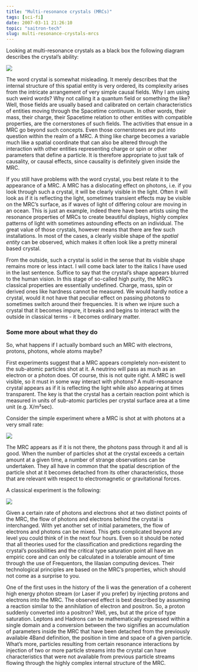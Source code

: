 ```yaml
---
title: "Multi-resonance crystals (MRCs)"
tags: [sci-fi]
date: 2007-03-11 21:26:10
topic: "saitron-tech"
slug: multi-resonance-crystals-mrcs
---
```


<TopicToc topicId="saitron-tech" header="Tech of the Ii: Multi-resonance Crystals" />

Looking at multi-resonance crystals as a black box the following diagram describes the crystal’s ability:

![](/assets/saitech1-fig1.gif)

The word crystal is somewhat misleading. It merely describes that the internal structure of this spatial entity is very ordered, its complexity arises from the intricate arrangement of very simple causal fields. Why I am using such weird words? Why not calling it a quantum field or something the like? Well, those fields are usually based and calibrated on certain characteristics of entities moving through the Spacetime continuum. In other words, their mass, their charge, their Spacetime relation to other entities with compatible properties, are the cornerstones of such fields. The activities that ensue in a MRC go beyond such concepts. Even those cornerstones are put into question within the realm of a MRC. A thing like charge becomes a variable much like a spatial coordinate that can also be altered through the interaction with other entities  representing charge or spin or other parameters that define a particle. It is therefore appropriate to just talk of causality, or causal effects, since causality is definitely given inside the MRC.

If you still have problems with the word crystal, you best relate it to the appearance of a MRC. A MRC has a dislocating effect on photons, i.e. if you look through such a crystal, it will be clearly visible in the light. Often it will look as if it is reflecting the light, sometimes transient effects may be visible on the MRC’s surface, as if waves of light of differing colour are moving in an ocean. This is just an example, indeed there have been artists using the resonance properties of MRCs to create beautiful displays, highly complex patterns of light with sometimes astounding effects on an individual. The great value of those crystals, however means that there are few such installations. In most of the cases, a clearly visible shape of the _spatial entity_ can be observed, which makes it often look like a pretty mineral based crystal. 

From the outside, such a crystal is solid in the sense that its visible shape remains more or less intact. I will come back later to the italics I have used in the last sentence. Suffice to say that the crystal’s shape appears blurred to the human vision. In this stage of so-called high purity, the MRC’s classical properties are essentially undefined. Charge, mass, spin or derived ones like hardness cannot be measured. We would hardly notice a crystal, would it not have that peculiar effect on passing photons to sometimes switch around their frequencies. It is when we injure such a crystal that it becomes impure, it breaks and begins to interact with the outside in classical terms - it becomes ordinary matter.

### Some more about what they do

So, what happens if I actually bombard such an MRC with electrons, protons, photons, whole atoms maybe?

First experiments suggest that a MRC appears completely non-existent to the sub-atomic particles shot at it. A neutrino will pass as much as an electron or a photon does. Of course, this is not quite right. A MRC is well visible, so it must in some way interact with photons? A multi-resonance crystal appears as if it is reflecting the light while also appearing at times transparent. The key is that the crystal has a certain reaction point which is measured in units of sub-atomic particles per crystal surface area at a time unit (e.g. X/m²sec).

Consider the simple experiment where a MRC is shot at with photons at a very small rate:

![](/assets/saitech1-fig2.gif)

The MRC appears as if it is not there, the photons pass through it and all is good. 
When the number of particles shot at the crystal exceeds a certain amount at a given time, a number of strange observations can be undertaken. They all have in common that the spatial description of the particle shot at it becomes detached from its other characteristics, those that are relevant with respect to electromagnetic or gravitational forces.

A classical experiment is the following:

![](/assets/saitech1-fig3.gif)

Given a certain rate of photons and electrons shot at two distinct points of the MRC, the flow of photons and electrons behind the crystal is interchanged. With yet another set of initial parameters, the flow of electrons and photons can be mixed. 
This gets complicated beyond any level you could think of in the next four hours. Even so it should be noted that all theories used for the classification and predictions regarding the crystal’s possibilities and the critical type saturation point all have an empiric core and can only be calculated in a tolerable amount of time through the use of Frequentors, the Iilasian computing devices. Their technological principles are based on the MRC’s properties, which should not come as a surprise to you.

One of the first uses in the history of the Ii was the generation of a coherent high energy photon stream (or Laser if you prefer) by injecting protons and electrons into the MRC. 
The observed effect is best described by assuming a reaction similar to the annihilation of electron and positron. So, a proton suddenly converted into a positron? Well, yes, but at the price of type saturation. Leptons and Hadrons can be mathematically expressed within a single domain and a conversion between the two signifies an accumulation of parameters inside the MRC that have been detached from the previously available 4Band definition, the position in time and space of a given particle. What’s more, particles resulting from certain resonance interactions by injection of two or more particle streams into the crystal can have characteristics that were not available from previous particle streams flowing through the highly complex internal structure of the MRC.